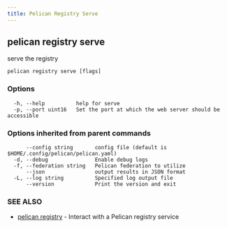 ```yaml
---
title: Pelican Registry Serve
---
```


## pelican registry serve

serve the registry

```
pelican registry serve [flags]
```

### Options

```
  -h, --help          help for serve
  -p, --port uint16   Set the port at which the web server should be accessible
```

### Options inherited from parent commands

```
      --config string       config file (default is $HOME/.config/pelican/pelican.yaml)
  -d, --debug               Enable debug logs
  -f, --federation string   Pelican federation to utilize
      --json                output results in JSON format
  -L, --log string          Specified log output file
      --version             Print the version and exit
```

### SEE ALSO

* [pelican registry](/commands-reference/pelican/registry/)	 - Interact with a Pelican registry service
